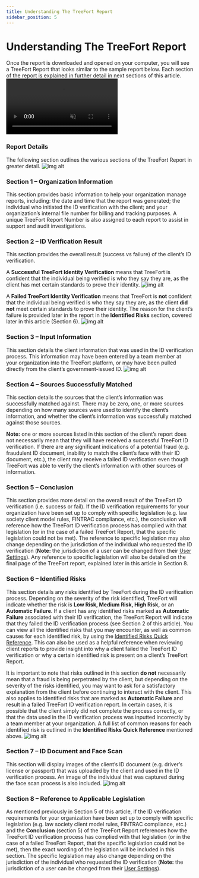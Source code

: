 ```yaml
---
title: Understanding The TreeFort Report
sidebar_position: 5
---
```


# Understanding The TreeFort Report
Once the report is downloaded and opened on your computer, you will see a TreeFort Report that looks similar to the sample report below. Each section of the report is explained in further detail in next sections of this article.
<video autoplay    controls    loop    muted    src="https://treefort.tech/wp-content/uploads/2021/01/25-1.webm"></video>

### Report Details

The following section outlines the various sections of the TreeFort Report in greater detail.
![img alt](/img/getting-started/getting-started-15.png)

### Section 1 – Organization Information
This section provides basic information to help your organization manage reports, including: the date and time that the report was generated; the individual who initiated the ID verification with the client; and your organization’s internal file number for billing and tracking purposes. A unique TreeFort Report Number is also assigned to each report to assist in support and audit investigations.

### Section 2 – ID Verification Result
This section provides the overall result (success vs failure) of the client’s ID verification.

A **Successful TreeFort Identity Verification** means that TreeFort is confident that the individual being verified is who they say they are, as the client has met certain standards to prove their identity.
![img alt](/img/getting-started/validation-successful.png)

A **Failed TreeFort Identity Verification** means that TreeFort is **not** confident that the individual being verified is who they say they are, as the client **did not** meet certain standards to prove their identity. The reason for the client’s failure is provided later in the report in the **Identified Risks** section, covered later in this article (Section 6).
![img alt](/img/getting-started/validation-failed.png)

### Section 3 – Input Information
This section details the client information that was used in the ID verification process. This information may have been entered by a team member at your organization into the TreeFort platform, or may have been pulled directly from the client’s government-issued ID.
![img alt](/img/getting-started/input-information.png)

### Section 4 – Sources Successfully Matched
This section details the sources that the client’s information was successfully matched against. There may be zero, one, or more sources depending on how many sources were used to identify the client’s information, and whether the client’s information was successfully matched against those sources.

**Note:** one or more sources listed in this section of the client’s report does not necessarily mean that they will have received a successful TreeFort ID verification. If there are any significant indications of a potential fraud (e.g. fraudulent ID document, inability to match the client’s face with their ID document, etc.), the client may receive a failed ID verification even though TreeFort was able to verify the client’s information with other sources of information.

### Section 5 – Conclusion
This section provides more detail on the overall result of the TreeFort ID verification (i.e. success or fail). If the ID verification requirements for your organization have been set up to comply with specific legislation (e.g. law society client model rules, FINTRAC compliance, etc.), the conclusion will reference how the TreeFort ID verification process has complied with that legislation (or in the case of a failed TreeFort Report, that the specific legislation could not be met). The reference to specific legislation may also change depending on the jurisdiction of the individual who requested the ID verification (**Note:** the jurisdiction of a user can be changed from their [User Settings](/docs/account-setup-and-management/user-settings/)). Any reference to specific legislation will also be detailed on the final page of the TreeFort report, explained later in this article in Section 8.

### Section 6 – Identified Risks
This section details any risks identified by TreeFort during the ID verification process. Depending on the severity of the risk identified, TreeFort will indicate whether the risk is **Low Risk, Medium Risk, High Risk,** or an **Automatic Failure**. If a client has any identified risks marked as **Automatic Failure** associated with their ID verification, the TreeFort Report will indicate that they failed the ID verification process (see Section 2 of this article). You can view all the identified risks that you may encounter, as well as common causes for each identified risk, by using the [Identified Risks Quick Reference](/docs/resources/user-settings/identified-risks-quick-reference/). This can also be used as a helpful reference when reviewing client reports to provide insight into why a client failed the TreeFort ID verification or why a certain identified risk is present on a client’s TreeFort Report.

It is important to note that risks outlined in this section **do not** necessarily mean that a fraud is being perpetrated by the client, but depending on the severity of the risks identified, you may want to ask for a satisfactory explanation from the client before continuing to interact with the client. This also applies to identified risks that are marked as **Automatic Failure** and result in a failed TreeFort ID verification report. In certain cases, it is possible that the client simply did not complete the process correctly, or that the data used in the ID verification process was inputted incorrectly by a team member at your organization. A full list of common reasons for each identified risk is outlined in the **Identified Risks Quick Reference** mentioned above.
![img alt](/img/getting-started/identify-risk.png)

### Section 7 – ID Document and Face Scan
This section will display images of the client’s ID document (e.g. driver’s license or passport) that was uploaded by the client and used in the ID verification process. An image of the individual that was captured during the face scan process is also included.
![img alt](/img/getting-started/id-doc.png)


### Section 8 – Reference to Applicable Legislation
As mentioned previously in Section 5 of this article, if the ID verification requirements for your organization have been set up to comply with specific legislation (e.g. law society client model rules, FINTRAC compliance, etc.) and the **Conclusion** (section 5) of the TreeFort Report references how the TreeFort ID verification process has complied with that legislation (or in the case of a failed TreeFort Report, that the specific legislation could not be met), then the exact wording of the legislation will be included in this section. The specific legislation may also change depending on the jurisdiction of the individual who requested the ID verification (**Note:** the jurisdiction of a user can be changed from their [User Settings](/docs/account-setup-and-management/user-settings)).